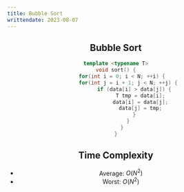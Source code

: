 ```yaml
---
title: Bubble Sort
writtendate: 2023-08-07
---
```


<Header />


## Bubble Sort

```cpp
template <typename T>
void sort() {
    for(int i = 0; i < N; ++i) {
        for(int j = i + 1; j < N; ++j) {
            if (data[i] > data[j]) {
                T tmp = data[i];
                data[i] = data[j];
                data[j] = tmp;
            }
        }
    }
}
```


## Time Complexity

- Average: $O(N^2)$
- Worst: $O(N^2)$

<Comment />

